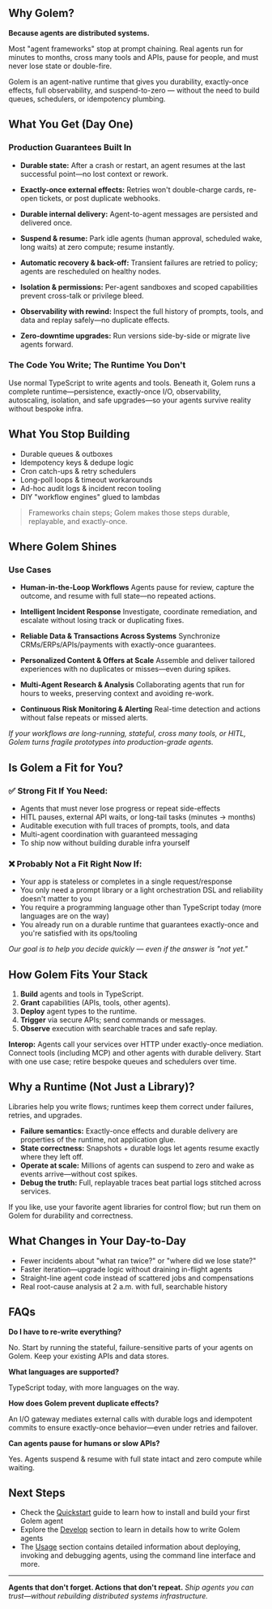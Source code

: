 ## Why Golem?

**Because agents are distributed systems.**

Most "agent frameworks" stop at prompt chaining. Real agents run for minutes to months, cross many tools and APIs, pause for people, and must never lose state or double-fire.

Golem is an agent-native runtime that gives you durability, exactly-once effects, full observability, and suspend-to-zero — without the need to build queues, schedulers, or idempotency plumbing.

## What You Get (Day One)

### Production Guarantees Built In

- **Durable state:** After a crash or restart, an agent resumes at the last successful point—no lost context or rework.

- **Exactly-once external effects:** Retries won't double-charge cards, re-open tickets, or post duplicate webhooks.

- **Durable internal delivery:** Agent-to-agent messages are persisted and delivered once.

- **Suspend & resume:** Park idle agents (human approval, scheduled wake, long waits) at zero compute; resume instantly.

- **Automatic recovery & back-off:** Transient failures are retried to policy; agents are rescheduled on healthy nodes.

- **Isolation & permissions:** Per-agent sandboxes and scoped capabilities prevent cross-talk or privilege bleed.

- **Observability with rewind:** Inspect the full history of prompts, tools, and data and replay safely—no duplicate effects.

- **Zero-downtime upgrades:** Run versions side-by-side or migrate live agents forward.

### The Code You Write; The Runtime You Don't

Use normal TypeScript to write agents and tools. Beneath it, Golem runs a complete runtime—persistence, exactly-once I/O, observability, autoscaling, isolation, and safe upgrades—so your agents survive reality without bespoke infra.

## What You Stop Building

- Durable queues & outboxes
- Idempotency keys & dedupe logic
- Cron catch-ups & retry schedulers
- Long-poll loops & timeout workarounds
- Ad-hoc audit logs & incident recon tooling
- DIY "workflow engines" glued to lambdas

> Frameworks chain steps; Golem makes those steps durable, replayable, and exactly-once.

## Where Golem Shines

### Use Cases

- **Human-in-the-Loop Workflows**
  Agents pause for review, capture the outcome, and resume with full state—no repeated actions.

- **Intelligent Incident Response**
  Investigate, coordinate remediation, and escalate without losing track or duplicating fixes.

- **Reliable Data & Transactions Across Systems**
  Synchronize CRMs/ERPs/APIs/payments with exactly-once guarantees.

- **Personalized Content & Offers at Scale**
  Assemble and deliver tailored experiences with no duplicates or misses—even during spikes.

- **Multi-Agent Research & Analysis**
  Collaborating agents that run for hours to weeks, preserving context and avoiding re-work.

- **Continuous Risk Monitoring & Alerting**
  Real-time detection and actions without false repeats or missed alerts.

*If your workflows are long-running, stateful, cross many tools, or HITL, Golem turns fragile prototypes into production-grade agents.*

## Is Golem a Fit for You?

### ✅ Strong Fit If You Need:

- Agents that must never lose progress or repeat side-effects
- HITL pauses, external API waits, or long-tail tasks (minutes → months)
- Auditable execution with full traces of prompts, tools, and data
- Multi-agent coordination with guaranteed messaging
- To ship now without building durable infra yourself

### ❌ Probably Not a Fit Right Now If:

- Your app is stateless or completes in a single request/response
- You only need a prompt library or a light orchestration DSL and reliability doesn't matter to you
- You require a programming language other than TypeScript today (more languages are on the way)
- You already run on a durable runtime that guarantees exactly-once and you're satisfied with its ops/tooling

*Our goal is to help you decide quickly — even if the answer is "not yet."*

## How Golem Fits Your Stack

1. **Build** agents and tools in TypeScript.
2. **Grant** capabilities (APIs, tools, other agents).
3. **Deploy** agent types to the runtime.
4. **Trigger** via secure APIs; send commands or messages.
5. **Observe** execution with searchable traces and safe replay.

**Interop:** Agents call your services over HTTP under exactly-once mediation. Connect tools (including MCP) and other agents with durable delivery. Start with one use case; retire bespoke queues and schedulers over time.

## Why a Runtime (Not Just a Library)?

Libraries help you write flows; runtimes keep them correct under failures, retries, and upgrades.

- **Failure semantics:** Exactly-once effects and durable delivery are properties of the runtime, not application glue.
- **State correctness:** Snapshots + durable logs let agents resume exactly where they left off.
- **Operate at scale:** Millions of agents can suspend to zero and wake as events arrive—without cost spikes.
- **Debug the truth:** Full, replayable traces beat partial logs stitched across services.

If you like, use your favorite agent libraries for control flow; but run them on Golem for durability and correctness.

## What Changes in Your Day-to-Day

- Fewer incidents about "what ran twice?" or "where did we lose state?"
- Faster iteration—upgrade logic without draining in-flight agents
- Straight-line agent code instead of scattered jobs and compensations
- Real root-cause analysis at 2 a.m. with full, searchable history

## FAQs

**Do I have to re-write everything?**

No. Start by running the stateful, failure-sensitive parts of your agents on Golem. Keep your existing APIs and data stores.

**What languages are supported?**

TypeScript today, with more languages on the way.

**How does Golem prevent duplicate effects?**

An I/O gateway mediates external calls with durable logs and idempotent commits to ensure exactly-once behavior—even under retries and failover.

**Can agents pause for humans or slow APIs?**

Yes. Agents suspend & resume with full state intact and zero compute while waiting.

## Next Steps

- Check the [Quickstart](/quickstart) guide to learn how to install and build your first Golem agent
- Explore the [Develop](/develop) section to learn in details how to write Golem agents
- The [Usage](/usage) section contains detailed information about deploying, invoking and debugging agents, using the command line interface and more.

---

**Agents that don't forget. Actions that don't repeat.**
*Ship agents you can trust—without rebuilding distributed systems infrastructure.*
